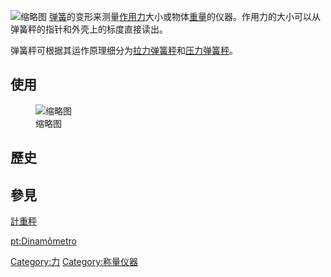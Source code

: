 {{expand|time=2017-06-19T05:35:48+00:00}}
{{unreferenced|time=2017-06-19T05:35:48+00:00}}
[[File:Weeghaak.JPG|缩略图]]
[[弹簧|弹簧]]的变形来测量[[作用力|作用力]]大小或物体[[重量|重量]]的仪器。作用力的大小可以从弹簧秤的指针和外壳上的标度直接读出。

弹簧秤可根据其运作原理细分为[[拉力弹簧秤|拉力弹簧秤]]和[[压力弹簧秤|压力弹簧秤]]。

== 使用 ==
[[File:Spiral_Balancer_001.JPG|缩略图]]

== 歷史 ==

== 參見 ==
[[計重秤|計重秤]]{{實驗室設備}}
{{physics-stub}}


[[Category:力|Category:力]]
[[Category:称量仪器|Category:称量仪器]]
[[pt:Dinamômetro|pt:Dinamômetro]]